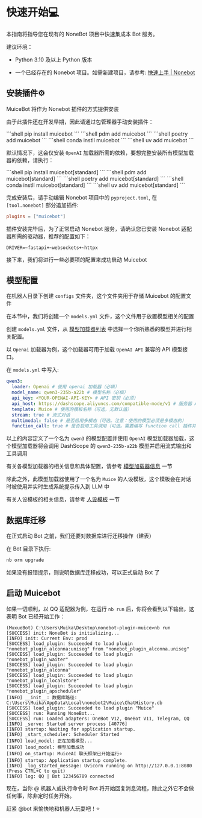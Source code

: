 # 快速开始💻

本指南将指导您在现有的 NoneBot 项目中快速集成本 Bot 服务。

建议环境：

- Python 3.10 及以上 Python 版本

- 一个已经存在的 Nonebot 项目。如需新建项目，请参考: [快速上手 | Nonebot](https://nonebot.dev/docs/quick-start#%E5%88%9B%E5%BB%BA%E9%A1%B9%E7%9B%AE)


## 安装插件⚙️

MuiceBot 将作为 Nonebot 插件的方式提供安装

由于此插件还在开发早期，因此请通过包管理器手动安装插件：


<Tabs>
  <Tab label="pip">
```shell
pip install muicebot
```
  </Tab>

  <Tab label="pdm">
```shell
pdm add muicebot
```
  </Tab>

  <Tab label="poetry">
```shell
poetry add muicebot
```
  </Tab>

  <Tab label="conda">
```shell
conda instll muicebot
```
  </Tab>

  <Tab label="uv">
```shell
uv add muicebot
```
  </Tab>

</Tabs>

默认情况下，这会仅安装 `OpenAI` 加载器所需的依赖，要想完整安装所有模型加载器的依赖，请执行：

<Tabs>
  <Tab label="pip">
```shell
pip install muicebot[standard]
```
  </Tab>

  <Tab label="pdm">
```shell
pdm add muicebot[standard]
```
  </Tab>

  <Tab label="poetry">
```shell
poetry add muicebot[standard]
```
  </Tab>

  <Tab label="conda">
```shell
conda instll muicebot[standard]
```
  </Tab>

  <Tab label="uv">
```shell
uv add muicebot[standard]
```
  </Tab>

</Tabs>

完成安装后，请手动编辑 Nonebot 项目中的 `pyproject.toml`, 在 `[tool.nonebot]` 部分追加插件:

```toml
plugins = ["muicebot"]
```

插件安装完毕后，为了正常启动 Nonebot 服务，请确认您已安装 Nonebot 适配器所需的驱动器，推荐的配置如下：

```dotenv
DRIVER=~fastapi+~websockets+~httpx
```

接下来，我们将进行一些必要项的配置来成功启动 Muicebot

## 模型配置

在机器人目录下创建 `configs` 文件夹，这个文件夹用于存储 Muicebot 的配置文件

在本节中，我们将创建一个 `models.yml` 文件，这个文件用于放置模型相关的配置

创建 `models.yml` 文件，从 [模型加载器列表](/guide/model#实现的加载器及其支持的模型) 中选择一个你所熟悉的模型并进行相关配置。

以 `Openai` 加载器为例，这个加载器可用于加载 `OpenAI API` 兼容的 API 模型接口。

在 `models.yml` 中写入:

```yaml
qwen3:
  loader: Openai # 使用 openai 加载器（必填）
  model_name: qwen3-235b-a22b # 模型名称（必填）
  api_key: <YOUR-OPENAI-API-KEY> # API 密钥（必须）
  api_host: https://dashscope.aliyuncs.com/compatible-mode/v1 # 服务器 API 接口地址 （可选，默认 OpenAI 服务）
  template: Muice # 使用的模板名称（可选，无默认值）
  stream: true # 流式对话
  multimodal: false # 是否启用多模态（可选。注意：使用的模型必须是多模态的）
  function_call: true # 是否启用工具调用（可选。需要编写 function call 插件并启用）
```

以上的内容定义了一个名为 `qwen3` 的模型配置并使用 `OpenAI` 模型加载器加载，这个模型加载器将会调用 DashScope 的 `qwen3-235b-a22b` 模型并启用流式输出和工具调用

有关各模型加载器的相关信息和具体配置，请参考 [模型加载器信息](/guide/model) 一节

除此之外，此模型加载器使用了一个名为 `Muice` 的人设模板，这个模板会在对话时被使用并实时生成系统提示传入到 LLM 中

有关人设模板的相关信息，请参考 [人设模板](/guide/template) 一节

## 数据库迁移

在正式启动 Bot 之前，我们还要对数据库进行迁移操作（建表）

在 Bot 目录下执行:

```bash
nb orm upgrade
```

如果没有报错提示，则说明数据库迁移成功，可以正式启动 Bot 了

## 启动 Muicebot

如果一切顺利，以 QQ 适配器为例，在运行 `nb run` 后，你将会看到以下输出，这表明 Bot 已经开始工作：

```shell
(MuxueBot) C:\Users\Muika\Desktop\nonebot-plugin-muice>nb run
[SUCCESS] init: NoneBot is initializing...
[INFO] init: Current Env: prod
[SUCCESS] load_plugin: Succeeded to load plugin "nonebot_plugin_alconna:uniseg" from "nonebot_plugin_alconna.uniseg"
[SUCCESS] load_plugin: Succeeded to load plugin "nonebot_plugin_waiter"
[SUCCESS] load_plugin: Succeeded to load plugin "nonebot_plugin_alconna"
[SUCCESS] load_plugin: Succeeded to load plugin "nonebot_plugin_localstore"
[SUCCESS] load_plugin: Succeeded to load plugin "nonebot_plugin_apscheduler"
[INFO] __init__: 数据库路径: C:\Users\Muika\AppData\Local\nonebot2\Muice\ChatHistory.db
[SUCCESS] load_plugin: Succeeded to load plugin "Muice"
[SUCCESS] run: Running NoneBot...
[SUCCESS] run: Loaded adapters: OneBot V12, OneBot V11, Telegram, QQ
[INFO] _serve: Started server process [40776]
[INFO] startup: Waiting for application startup.
[INFO] _start_scheduler: Scheduler Started
[INFO] load_model: 正在加载模型...
[INFO] load_model: 模型加载成功
[INFO] on_startup: MuiceAI 聊天框架已开始运行⭐
[INFO] startup: Application startup complete.
[INFO] _log_started_message: Uvicorn running on http://127.0.0.1:8080 (Press CTRL+C to quit)
[INFO] log: QQ | Bot 123456789 connected
```

现在，当你 @ 机器人或执行命令时 Bot 将开始回复消息流程，除此之外它不会做任何事，除非定时任务开始。

赶紧 @bot 来愉快地和机器人玩耍吧！⭐